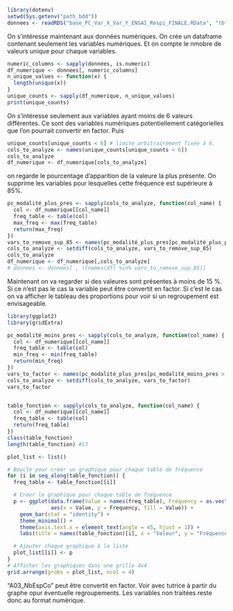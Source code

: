 ```r
library(dotenv)
setwd(Sys.getenv("path_bdd"))
donnees <- readRDS("base_PC_Var_X_Var_Y_ENSAI_Respi_FINALE.RData", "rb")
```

On s'intéresse maintenant aux données numériques.
On crée un dataframe contenant seulement les variables numériques.
Et on compte le nmobre de valeurs unique pour chaque variables.
```r
numeric_columns <- sapply(donnees, is.numeric)
df_numerique <- donnees[, numeric_columns]
n_unique_values <- function(x) {
  length(unique(x))
}
unique_counts <- sapply(df_numerique, n_unique_values)
print(unique_counts)
```

On s'intéresse seulement aux variables ayant moins de 6 valeurs différentes.
Ce sont des variables numériques potentiellement catégorielles que l'on pourrait convertir en factor.
Puis
```r
unique_counts[unique_counts < 6] # limite arbitrairement fixée à 6.
cols_to_analyze <- names(unique_counts[unique_counts < 6])
cols_to_analyze
df_numerique <- df_numerique[cols_to_analyze]
```
on regarde le pourcentage d'apparition de la valeure la plus présente.
On supprime les variables pour lesquelles cette fréquence est supérieure à 85%.
```r
pc_modalité_plus_pres <- sapply(cols_to_analyze, function(col_name) {
  col <- df_numerique[[col_name]]
  freq_table <- table(col)
  max_freq <- max(freq_table)
  return(max_freq)
})
vars_to_remove_sup_85 <- names(pc_modalité_plus_pres[pc_modalité_plus_pres > 85])
cols_to_analyze <- setdiff(cols_to_analyze, vars_to_remove_sup_85)
cols_to_analyze
df_numerique <- df_numerique[,cols_to_analyze]
# donnees <- donnees[ , !(names(df) %in% vars_to_remove_sup_85)]

```
Maintenant on va regarder si des valeures sont présentes à moins de 15 %.
Si ce n'est pas le cas la variable peut être convertit en factor.
Si c'est le cas on va afficher le tableau des proportions pour voir si un regroupement est envisageable.

```r

library(ggplot2)
library(gridExtra)

pc_modalité_moins_pres <- sapply(cols_to_analyze, function(col_name) {
  col <- df_numerique[[col_name]]
  freq_table <- table(col)
  min_freq <- min(freq_table)
  return(min_freq)
})
vars_to_factor <- names(pc_modalité_plus_pres[pc_modalité_moins_pres > 15])
cols_to_analyze <- setdiff(cols_to_analyze, vars_to_factor)
vars_to_factor


table_fonction <- sapply(cols_to_analyze, function(col_name) {
  col <- df_numerique[[col_name]]
  freq_table <- table(col)
  return(freq_table)
})
class(table_fonction)
length(table_fonction) #13

plot_list <- list()

# Boucle pour créer un graphique pour chaque table de fréquence
for (i in seq_along(table_fonction)) {
  freq_table <- table_fonction[[i]]

  # Créer le graphique pour chaque table de fréquence
  p <- ggplot(data.frame(Value = names(freq_table), Frequency = as.vector(freq_table)),
              aes(x = Value, y = Frequency, fill = Value)) +
    geom_bar(stat = "identity") +
    theme_minimal() +
    theme(axis.text.x = element_text(angle = 45, hjust = 1)) +
    labs(title = names(table_fonction)[i], x = "Valeur", y = "Fréquence")

  # Ajouter chaque graphique à la liste
  plot_list[[i]] <- p
}
# Afficher les graphiques dans une grille 4x4
grid.arrange(grobs = plot_list, ncol = 4)
```
"A03_NbEspCo" peut être convertit en factor.
Voir avec tutrice à partir du graphe opur éventuelle regroupements.
Les variables non traitées reste donc au format numérique.
